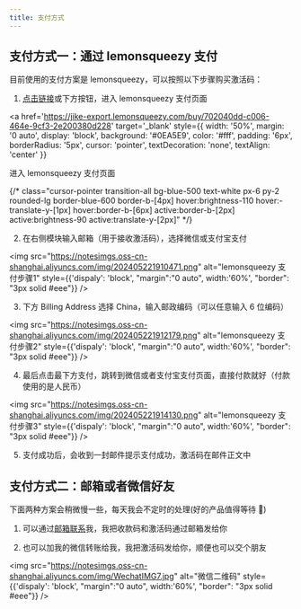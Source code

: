 ```yaml
---
title: 支付方式
---
```


## 支付方式一：通过 lemonsqueezy 支付

目前使用的支付方案是 lemonsqueezy，可以按照以下步骤购买激活码：

1. [点击链接](https://jike-export.lemonsqueezy.com/buy/702040dd-c006-464e-9cf3-2e200380d228)或下方按钮，进入 lemonsqueezy 支付页面

<a 
  href='https://jike-export.lemonsqueezy.com/buy/702040dd-c006-464e-9cf3-2e200380d228'
  target='_blank'
  style={{ 
    width: '50%',
    margin: '0 auto', 
    display: 'block', 
    background: '#0EA5E9', 
    color: '#fff', 
    padding: '6px', 
    borderRadius: '5px', 
    cursor: 'pointer',
    textDecoration: 'none',
    textAlign: 'center'
  }}
>
  <span>进入 lemonsqueezy 支付页面</span> 
</a>

{/* class="cursor-pointer transition-all bg-blue-500 text-white px-6 py-2 rounded-lg
border-blue-600
border-b-[4px] hover:brightness-110 hover:-translate-y-[1px] hover:border-b-[6px]
active:border-b-[2px] active:brightness-90 active:translate-y-[2px]" */}

2. 在右侧模块输入邮箱（用于接收激活码），选择微信或支付宝支付

<img src="https://notesimgs.oss-cn-shanghai.aliyuncs.com/img/202405221910471.png" alt="lemonsqueezy 支付步骤1" style={{'dispaly': 'block', "margin":"0 auto", width:'60%', "border": "3px solid #eee"}} />

3. 下方 Billing Address 选择 China，输入邮政编码（可以任意输入 6 位编码）

<img src="https://notesimgs.oss-cn-shanghai.aliyuncs.com/img/202405221912179.png" alt="lemonsqueezy 支付步骤2" style={{'dispaly': 'block', "margin":"0 auto", width:'60%', "border": "3px solid #eee"}} />

4. 最后点击最下方支付，跳转到微信或者支付宝支付页面，直接付款就好（付款使用的是人民币）

<img src="https://notesimgs.oss-cn-shanghai.aliyuncs.com/img/202405221914130.png" alt="lemonsqueezy 支付步骤3" style={{'dispaly': 'block', "margin":"0 auto", width:'60%', "border": "3px solid #eee"}} />

5. 支付成功后，会收到一封邮件提示支付成功，激活码在邮件正文中


## 支付方式二：邮箱或者微信好友

下面两种方案会稍微慢一些，每天我会不定时的处理(好的产品值得等待 🐶)

1. 可以通过[邮箱联系](mailto:wujieli0207@outlook.com)我，我把收款码和激活码通过邮箱发给你

2. 也可以加我的微信转账给我，我把激活码发给你，顺便也可以交个朋友

<img src="https://notesimgs.oss-cn-shanghai.aliyuncs.com/img/WechatIMG7.jpg" alt="微信二维码" style={{'dispaly': 'block', "margin":"0 auto", width:'60%', "border": "3px solid #eee"}} />

